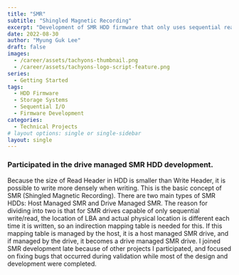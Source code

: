 ---
title: "SMR"
subtitle: "Shingled Magnetic Recording"
excerpt: "Development of SMR HDD firmware that only uses sequential read and write"
date: 2022-08-30
author: "Myung Guk Lee"
draft: false
images:
  - /career/assets/tachyons-thumbnail.png
  - /career/assets/tachyons-logo-script-feature.png
series:
  - Getting Started
tags:
  - HDD Firmware
  - Storage Systems
  - Sequential I/O
  - Firmware Development
categories:
  - Technical Projects
# layout options: single or single-sidebar
layout: single
---


### Participated in the drive managed SMR HDD development.

Because the size of Read Header in HDD is smaller than Write Header, it is possible to write more densely when writing. This is the basic concept of SMR (Shingled Magnetic Recording). There are two main types of SMR HDDs: Host Managed SMR and Drive Managed SMR. The reason for dividing into two is that for SMR drives capable of only sequential write/read, the location of LBA and actual physical location is different each time it is written, so an indirection mapping table is needed for this. If this mapping table is managed by the host, it is a host managed SMR drive, and if managed by the drive, it becomes a drive managed SMR drive. I joined SMR development late because of other projects I participated, and focused on fixing bugs that occurred during validation while most of the design and development were completed.